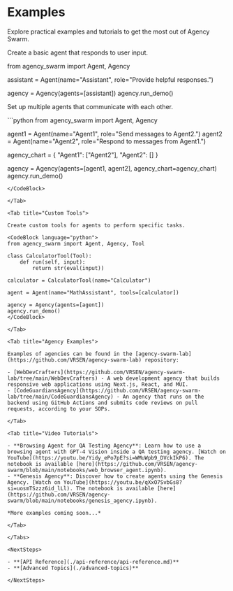 # Examples

Explore practical examples and tutorials to get the most out of Agency Swarm.

<Tabs>

<Tab title="Basic Agent">

Create a basic agent that responds to user input.

<CodeBlock language="python">
from agency_swarm import Agent, Agency

assistant = Agent(name="Assistant", role="Provide helpful responses.")

agency = Agency(agents=[assistant])
agency.run_demo()
</CodeBlock>

</Tab>

<Tab title="Multi-Agent Communication">

Set up multiple agents that communicate with each other.

<CodeBlock language="python">
```python
from agency_swarm import Agent, Agency

agent1 = Agent(name="Agent1", role="Send messages to Agent2.")
agent2 = Agent(name="Agent2", role="Respond to messages from Agent1.")

agency_chart = {
    "Agent1": ["Agent2"],
    "Agent2": []
}

agency = Agency(agents=[agent1, agent2], agency_chart=agency_chart)
agency.run_demo()
```
</CodeBlock>

</Tab>

<Tab title="Custom Tools">

Create custom tools for agents to perform specific tasks.

<CodeBlock language="python">
from agency_swarm import Agent, Agency, Tool

class CalculatorTool(Tool):
    def run(self, input):
        return str(eval(input))

calculator = CalculatorTool(name="Calculator")

agent = Agent(name="MathAssistant", tools=[calculator])

agency = Agency(agents=[agent])
agency.run_demo()
</CodeBlock>

</Tab>

<Tab title="Agency Examples">

Examples of agencies can be found in the [agency-swarm-lab](https://github.com/VRSEN/agency-swarm-lab) repository:

- [WebDevCrafters](https://github.com/VRSEN/agency-swarm-lab/tree/main/WebDevCrafters) - A web development agency that builds responsive web applications using Next.js, React, and MUI.
- [CodeGuardiansAgency](https://github.com/VRSEN/agency-swarm-lab/tree/main/CodeGuardiansAgency) - An agency that runs on the backend using GitHub Actions and submits code reviews on pull requests, according to your SOPs.

</Tab>

<Tab title="Video Tutorials">

- **Browsing Agent for QA Testing Agency**: Learn how to use a browsing agent with GPT-4 Vision inside a QA testing agency. [Watch on YouTube](https://youtu.be/Yidy_ePo7pE?si=WMuWpb9_DVckIkP6). The notebook is available [here](https://github.com/VRSEN/agency-swarm/blob/main/notebooks/web_browser_agent.ipynb).
- **Genesis Agency**: Discover how to create agents using the Genesis Agency. [Watch on YouTube](https://youtu.be/qXxO7SvbGs8?si=uosmTSzzz6id_lLl). The notebook is available [here](https://github.com/VRSEN/agency-swarm/blob/main/notebooks/genesis_agency.ipynb).

*More examples coming soon...*

</Tab>

</Tabs>

<NextSteps>

- **[API Reference](./api-reference/api-reference.md)**
- **[Advanced Topics](./advanced-topics)**

</NextSteps>
